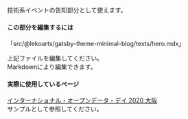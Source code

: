 技術系イベントの告知部分として使えます。

#### この部分を編集するには
  

「src/@lekoarts/gatsby-theme-minimal-blog/texts/hero.mdx」  
  
上記ファイルを編集してください。  
Markdownにより編集できます。

#### 実際に使用しているページ
  

[インターナショナル・オープンデータ・デイ 2020 大阪](https://iodd2020osaka.lodosaka.jp/)  
サンプルとして参照してください。

